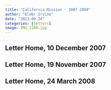 ---
title: "California Mission - 2007-2009"
author: "Elder Irvine"
date: "2023-09-28"
categories: [letters]
image: IMG_2180.jpg
---

## Letter Home, 10 December 2007

## Letter Home, 19 November 2007

## Letter Home, 24 March 2008